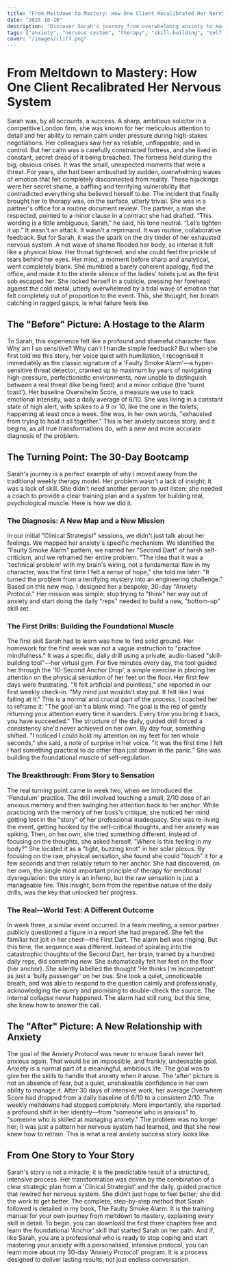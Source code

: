 ```yaml
---
title: "From Meltdown to Mastery: How One Client Recalibrated Her Nervous System"
date: "2025-10-20"
description: "Discover Sarah's journey from overwhelming anxiety to mastery, showcasing how a 30-day 'Anxiety Protocol' and targeted skill-building recalibrated her nervous system, transforming her life."
tags: ["anxiety", "nervous system", "therapy", "skill-building", "self-regulation", "success story"]
cover: "/images/cliff.png"
---
```


# From Meltdown to Mastery: How One Client Recalibrated Her Nervous System
Sarah was, by all accounts, a success. A sharp, ambitious solicitor in a competitive London firm, she was known for her meticulous attention to detail and her ability to remain calm under pressure during high-stakes negotiations. Her colleagues saw her as reliable, unflappable, and in control.
But her calm was a carefully constructed fortress, and she lived in constant, secret dread of it being breached. The fortress held during the big, obvious crises. It was the small, unexpected moments that were a threat. For years, she had been ambushed by sudden, overwhelming waves of emotion that felt completely disconnected from reality. These hijackings were her secret shame, a baffling and terrifying vulnerability that contradicted everything she believed herself to be.
The incident that finally brought her to therapy was, on the surface, utterly trivial.
She was in a partner's office for a routine document review. The partner, a man she respected, pointed to a minor clause in a contract she had drafted. “This wording is a little ambiguous, Sarah,” he said, his tone neutral. “Let’s tighten it up.”
It wasn't an attack. It wasn't a reprimand. It was routine, collaborative feedback.
But for Sarah, it was the spark on the dry tinder of her exhausted nervous system. A hot wave of shame flooded her body, so intense it felt like a physical blow. Her throat tightened, and she could feel the prickle of tears behind her eyes. Her mind, a moment before sharp and analytical, went completely blank. She mumbled a barely coherent apology, fled the office, and made it to the sterile silence of the ladies' toilets just as the first sob escaped her.
She locked herself in a cubicle, pressing her forehead against the cold metal, utterly overwhelmed by a tidal wave of emotion that felt completely out of proportion to the event. This, she thought, her breath catching in ragged gasps, is what failure feels like.

## The "Before" Picture: A Hostage to the Alarm
To Sarah, this experience felt like a profound and shameful character flaw. Why am I so sensitive? Why can't I handle simple feedback? But when she first told me this story, her voice quiet with humiliation, I recognised it immediately as the classic signature of a 'Faulty Smoke Alarm'—a hyper-sensitive threat detector, cranked up to maximum by years of navigating high-pressure, perfectionistic environments, now unable to distinguish between a real threat (like being fired) and a minor critique (the 'burnt toast').
Her baseline Overwhelm Score, a measure we use to track emotional intensity, was a daily average of 6/10. She was living in a constant state of high alert, with spikes to a 9 or 10, like the one in the toilets, happening at least once a week. She was, in her own words, "exhausted from trying to hold it all together."
This is her anxiety success story, and it begins, as all true transformations do, with a new and more accurate diagnosis of the problem.

## The Turning Point: The 30-Day Bootcamp
Sarah's journey is a perfect example of why I moved away from the traditional weekly therapy model. Her problem wasn't a lack of insight; it was a lack of skill. She didn't need another person to just listen; she needed a coach to provide a clear training plan and a system for building real, psychological muscle. Here is how we did it.

### The Diagnosis: A New Map and a New Mission
In our initial "Clinical Strategist" sessions, we didn't just talk about her feelings. We mapped her anxiety's specific mechanism. We identified the "Faulty Smoke Alarm" pattern, we named her "Second Dart" of harsh self-criticism, and we reframed her entire problem.
"The idea that it was a 'technical problem' with my brain's wiring, not a fundamental flaw in my character, was the first time I felt a sense of hope," she told me later. "It turned the problem from a terrifying mystery into an engineering challenge."
Based on this new map, I designed her a bespoke, 30-day "Anxiety Protocol." Her mission was simple: stop trying to "think" her way out of anxiety and start doing the daily "reps" needed to build a new, "bottom-up" skill set.

### The First Drills: Building the Foundational Muscle
The first skill Sarah had to learn was how to find solid ground. Her homework for the first week was not a vague instruction to "practise mindfulness." It was a specific, daily drill using a private, audio-based "skill-building tool"—her virtual gym. For five minutes every day, the tool guided her through the '10-Second Anchor Drop', a simple exercise in placing her attention on the physical sensation of her feet on the floor.
Her first few days were frustrating. "It felt artificial and pointless," she reported in our first weekly check-in. "My mind just wouldn't stay put. It felt like I was failing at it."
This is a normal and crucial part of the process. I coached her to reframe it: "The goal isn't a blank mind. The goal is the rep of gently returning your attention every time it wanders. Every time you bring it back, you have succeeded."
The structure of the daily, guided drill forced a consistency she'd never achieved on her own. By day four, something shifted. "I noticed I could hold my attention on my feet for ten whole seconds," she said, a note of surprise in her voice. "It was the first time I felt I had something practical to do other than just drown in the panic." She was building the foundational muscle of self-regulation.

### The Breakthrough: From Story to Sensation
The real turning point came in week two, when we introduced the 'Pendulum' practice. The drill involved touching a small, 2/10 dose of an anxious memory and then swinging her attention back to her anchor.
While practicing with the memory of her boss's critique, she noticed her mind getting lost in the "story" of her professional inadequacy. She was re-living the event, getting hooked by the self-critical thoughts, and her anxiety was spiking.
Then, on her own, she tried something different. Instead of focusing on the thoughts, she asked herself, "Where is this feeling in my body?" She located it as a "tight, buzzing knot" in her solar plexus. By focusing on the raw, physical sensation, she found she could "touch" it for a few seconds and then reliably return to her anchor.
She had discovered, on her own, the single most important principle of therapy for emotional dysregulation: the story is an inferno, but the raw sensation is just a manageable fire. This insight, born from the repetitive nature of the daily drills, was the key that unlocked her progress.

### The Real--World Test: A Different Outcome
In week three, a similar event occurred. In a team meeting, a senior partner publicly questioned a figure in a report she had prepared.
She felt the familiar hot jolt in her chest—the First Dart. The alarm bell was ringing.
But this time, the sequence was different. Instead of spiraling into the catastrophic thoughts of the Second Dart, her brain, trained by a hundred daily reps, did something new. She automatically felt her feet on the floor (her anchor). She silently labelled the thought 'He thinks I'm incompetent' as just a 'bully passenger' on her bus. She took a quiet, unnoticeable breath, and was able to respond to the question calmly and professionally, acknowledging the query and promising to double-check the source. The internal collapse never happened. The alarm had still rung, but this time, she knew how to answer the call.

## The "After" Picture: A New Relationship with Anxiety
The goal of the Anxiety Protocol was never to ensure Sarah never felt anxious again. That would be an impossible, and frankly, undesirable goal. Anxiety is a normal part of a meaningful, ambitious life.
The goal was to give her the skills to handle that anxiety when it arose. The 'after' picture is not an absence of fear, but a quiet, unshakeable confidence in her own ability to manage it.
After 30 days of intensive work, her average Overwhem Score had dropped from a daily baseline of 6/10 to a consistent 2/10. The weekly meltdowns had stopped completely. More importantly, she reported a profound shift in her identity—from "someone who is anxious" to "someone who is skilled at managing anxiety." The problem was no longer her; it was just a pattern her nervous system had learned, and that she now knew how to retrain. This is what a real anxiety success story looks like.

## From One Story to Your Story
Sarah's story is not a miracle; it is the predictable result of a structured, intensive process. Her transformation was driven by the combination of a clear strategic plan from a 'Clinical Strategist' and the daily, guided practice that rewired her nervous system. She didn't just hope to feel better; she did the work to get better.
The complete, step-by-step method that Sarah followed is detailed in my book, The Faulty Smoke Alarm. It is the training manual for your own journey from meltdown to mastery, explaining every skill in detail. To begin, you can download the first three chapters free and learn the foundational 'Anchor' skill that started Sarah on her path.
And if, like Sarah, you are a professional who is ready to stop coping and start mastering your anxiety with a personalised, intensive protocol, you can learn more about my 30-day 'Anxiety Protocol' program. It is a process designed to deliver lasting results, not just endless conversation.
